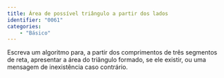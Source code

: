 ```yaml
---
title: Área de possível triângulo a partir dos lados
identifier: "0061"
categories:
    - "Básico"
---
```


::: {.exercicio .avalia-algoritmo}
Escreva um algoritmo para, a partir dos comprimentos de três segmentos de reta, apresentar a área do triângulo formado, se ele existir, ou uma mensagem de inexistência caso contrário.
:::